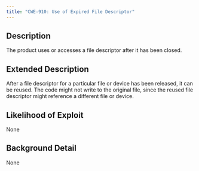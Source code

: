 ```yaml
---
title: "CWE-910: Use of Expired File Descriptor"
---
```


## Description
The product uses or accesses a file descriptor after it has been closed.

## Extended Description
After a file descriptor for a particular file or device has been released, it can be reused. The code might not write to the original file, since the reused file descriptor might reference a different file or device.

## Likelihood of Exploit
None

## Background Detail
None
        